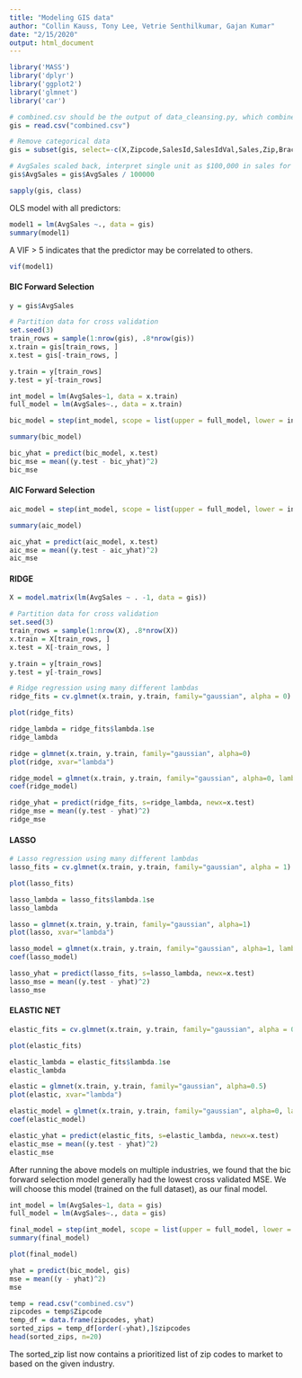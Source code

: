 ---
title: "Modeling GIS data"
author: "Collin Kauss, Tony Lee, Vetrie Senthilkumar, Gajan Kumar"
date: "2/15/2020"
output: html_document
---

```{r, echo = FALSE, warning = FALSE, message = FALSE}
library('MASS')
library('dplyr')
library('ggplot2')
library('glmnet')
library('car')
```

```{r}
# combined.csv should be the output of data_cleansing.py, which combines sales data from a given industry with geographic and demographic data by zipcode.
gis = read.csv("combined.csv")
```

```{r}
# Remove categorical data
gis = subset(gis, select=-c(X,Zipcode,SalesId,SalesIdVal,Sales,Zip,Bracket6))

# AvgSales scaled back, interpret single unit as $100,000 in sales for the 
gis$AvgSales = gis$AvgSales / 100000

sapply(gis, class)
```


OLS model with all predictors:

```{r}
model1 = lm(AvgSales ~., data = gis)
summary(model1)
```

A VIF > 5 indicates that the predictor may be correlated to others.

```{r}
vif(model1)
```


#### BIC Forward Selection

```{r}
y = gis$AvgSales

# Partition data for cross validation
set.seed(3)
train_rows = sample(1:nrow(gis), .8*nrow(gis))
x.train = gis[train_rows, ]
x.test = gis[-train_rows, ]

y.train = y[train_rows]
y.test = y[-train_rows]

int_model = lm(AvgSales~1, data = x.train)
full_model = lm(AvgSales~., data = x.train)

bic_model = step(int_model, scope = list(upper = full_model, lower = int_model), direction = "forward", k=log(nrow(gis)), trace=FALSE)
```

```{r}
summary(bic_model)
```

```{r}
bic_yhat = predict(bic_model, x.test)
bic_mse = mean((y.test - bic_yhat)^2)
bic_mse
```


#### AIC Forward Selection

```{r}
aic_model = step(int_model, scope = list(upper = full_model, lower = int_model), direction = "forward", k=2, trace=FALSE)
```

```{r}
summary(aic_model)
```

```{r}
aic_yhat = predict(aic_model, x.test)
aic_mse = mean((y.test - aic_yhat)^2)
aic_mse
```


#### RIDGE

```{r}
X = model.matrix(lm(AvgSales ~ . -1, data = gis))

# Partition data for cross validation
set.seed(3)
train_rows = sample(1:nrow(X), .8*nrow(X))
x.train = X[train_rows, ]
x.test = X[-train_rows, ]

y.train = y[train_rows]
y.test = y[-train_rows]

# Ridge regression using many different lambdas
ridge_fits = cv.glmnet(x.train, y.train, family="gaussian", alpha = 0)

plot(ridge_fits)
```

```{r}
ridge_lambda = ridge_fits$lambda.1se
ridge_lambda
```

```{r}
ridge = glmnet(x.train, y.train, family="gaussian", alpha=0)
plot(ridge, xvar="lambda")
```

```{r}
ridge_model = glmnet(x.train, y.train, family="gaussian", alpha=0, lambda = ridge_lambda)
coef(ridge_model)
```

```{r}
ridge_yhat = predict(ridge_fits, s=ridge_lambda, newx=x.test)
ridge_mse = mean((y.test - yhat)^2)
ridge_mse
```



#### LASSO

```{r}
# Lasso regression using many different lambdas
lasso_fits = cv.glmnet(x.train, y.train, family="gaussian", alpha = 1)

plot(lasso_fits)
```

```{r}
lasso_lambda = lasso_fits$lambda.1se
lasso_lambda
```

```{r}
lasso = glmnet(x.train, y.train, family="gaussian", alpha=1)
plot(lasso, xvar="lambda")
```

```{r}
lasso_model = glmnet(x.train, y.train, family="gaussian", alpha=1, lambda = lasso_lambda)
coef(lasso_model)
```

```{r}
lasso_yhat = predict(lasso_fits, s=lasso_lambda, newx=x.test)
lasso_mse = mean((y.test - yhat)^2)
lasso_mse
```


#### ELASTIC NET

```{r}
elastic_fits = cv.glmnet(x.train, y.train, family="gaussian", alpha = 0.5)

plot(elastic_fits)
```

```{r}
elastic_lambda = elastic_fits$lambda.1se
elastic_lambda
```

```{r}
elastic = glmnet(x.train, y.train, family="gaussian", alpha=0.5)
plot(elastic, xvar="lambda")
```

```{r}
elastic_model = glmnet(x.train, y.train, family="gaussian", alpha=0, lambda = elastic_lambda)
coef(elastic_model)
```

```{r}
elastic_yhat = predict(elastic_fits, s=elastic_lambda, newx=x.test)
elastic_mse = mean((y.test - yhat)^2)
elastic_mse
```

After running the above models on multiple industries, we found that the bic forward selection model generally had the lowest cross validated MSE.  We will choose this model (trained on the full dataset), as our final model.


```{r}
int_model = lm(AvgSales~1, data = gis)
full_model = lm(AvgSales~., data = gis)

final_model = step(int_model, scope = list(upper = full_model, lower = int_model), direction = "forward", k=log(nrow(gis)), trace=FALSE)
summary(final_model)
```

```{r}
plot(final_model)
```

```{r}
yhat = predict(bic_model, gis)
mse = mean((y - yhat)^2)
mse
```


```{r}
temp = read.csv("combined.csv")
zipcodes = temp$Zipcode
temp_df = data.frame(zipcodes, yhat)
sorted_zips = temp_df[order(-yhat),]$zipcodes
head(sorted_zips, n=20)
```

The sorted_zip list now contains a prioritized list of zip codes to market to based on the given industry.


